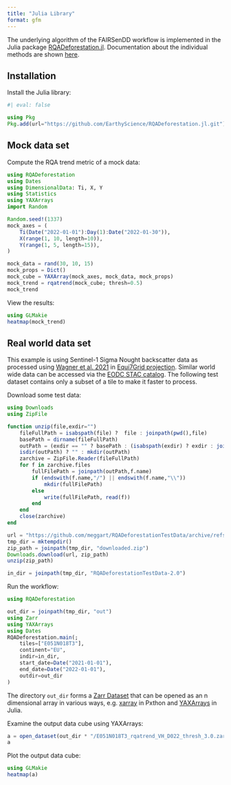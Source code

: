 ```yaml
---
title: "Julia Library"
format: gfm
---
```


The underlying algorithm of the FAIRSenDD workflow is implemented in the Julia package [RQADeforestation.jl](https://github.com/EarthyScience/RQADeforestation.jl).
Documentation about the individual methods are shown [here](https://earthyscience.github.io/RQADeforestation.jl/dev/).

## Installation

Install the Julia library:

```julia
#| eval: false

using Pkg
Pkg.add(url="https://github.com/EarthyScience/RQADeforestation.jl.git")
```

## Mock data set

Compute the RQA trend metric of a mock data:

```julia
using RQADeforestation
using Dates
using DimensionalData: Ti, X, Y
using Statistics
using YAXArrays
import Random

Random.seed!(1337)
mock_axes = (
    Ti(Date("2022-01-01"):Day(1):Date("2022-01-30")),
    X(range(1, 10, length=10)),
    Y(range(1, 5, length=15)),
)

mock_data = rand(30, 10, 15)
mock_props = Dict()
mock_cube = YAXArray(mock_axes, mock_data, mock_props)
mock_trend = rqatrend(mock_cube; thresh=0.5)
mock_trend
```

View the results:

```julia
using GLMakie
heatmap(mock_trend)
```

## Real world data set

This example is using Sentinel-1 Sigma Nought backscatter data as processed using [Wagner et al. 2021](https://www.mdpi.com/2072-4292/13/22/4622) in [Equi7Grid projection](https://github.com/TUW-GEO/Equi7Grid).
Similar world wide data can be accessed via the [EODC STAC catalog](https://services.eodc.eu/browser/#/v1/collections/SENTINEL1_SIG0_20M).
The following test dataset contains only a subset of a tile to make it faster to process.


Download some test data:

```julia
using Downloads
using ZipFile

function unzip(file,exdir="")
    fileFullPath = isabspath(file) ?  file : joinpath(pwd(),file)
    basePath = dirname(fileFullPath)
    outPath = (exdir == "" ? basePath : (isabspath(exdir) ? exdir : joinpath(pwd(),exdir)))
    isdir(outPath) ? "" : mkdir(outPath)
    zarchive = ZipFile.Reader(fileFullPath)
    for f in zarchive.files
        fullFilePath = joinpath(outPath,f.name)
        if (endswith(f.name,"/") || endswith(f.name,"\\"))
            mkdir(fullFilePath)
        else
            write(fullFilePath, read(f))
        end
    end
    close(zarchive)
end

url = "https://github.com/meggart/RQADeforestationTestData/archive/refs/tags/v2.0.zip"
tmp_dir = mktempdir()
zip_path = joinpath(tmp_dir, "downloaded.zip")
Downloads.download(url, zip_path)
unzip(zip_path)

in_dir = joinpath(tmp_dir, "RQADeforestationTestData-2.0")
```

Run the workflow:

```julia
using RQADeforestation

out_dir = joinpath(tmp_dir, "out")
using Zarr
using YAXArrays
using Dates
RQADeforestation.main(;
    tiles=["E051N018T3"],
    continent="EU",
    indir=in_dir,
    start_date=Date("2021-01-01"),
    end_date=Date("2022-01-01"),
    outdir=out_dir
)
```

The directory `out_dir` forms a [Zarr Dataset](https://zarr.dev/datasets/) that can be opened as an n dimensional array in various ways, e.g. [xarray](https://docs.xarray.dev/en/stable/) in Pxthon and [YAXArrays](https://juliadatacubes.github.io/YAXArrays.jl/stable/) in Julia.


Examine the output data cube using YAXArrays:

```julia
a = open_dataset(out_dir * "/E051N018T3_rqatrend_VH_D022_thresh_3.0.zarr").layer
a
```

Plot the output data cube:

```julia
using GLMakie
heatmap(a)
```